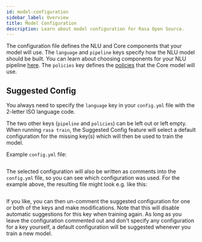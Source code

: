 ```yaml
---
id: model-configuration
sidebar_label: Overview
title: Model Configuration
description: Learn about model configuration for Rasa Open Source.
---
```


The configuration file defines the NLU and Core components that your model will use. The
`language` and `pipeline` keys specify how the NLU model should be built. You can
learn about choosing components for your NLU pipeline [here](../tuning-your-model.mdx). The
`policies` key defines the [policies](../policies.mdx) that the Core model will
use.

## Suggested Config

You always need to specify the `language` key in your `config.yml` file with the
2-letter ISO language code.

The two other keys (`pipeline` and `policies`) can be left out or left empty. When
running `rasa train`, the Suggested Config feature will select a default configuration
for the missing key(s) which will then be used to train the model.

Example `config.yml` file:

```yaml (docs/sources/data/configs_for_docs/example_for_suggested_config.yml)
```

The selected configuration will also be written as comments into the `config.yml` file,
so you can see which configuration was used. For the example above, the resulting file
might look e.g. like this:

```yaml (docs/sources/data/configs_for_docs/example_for_suggested_config_after_train.yml)
```

If you like, you can then un-comment the suggested configuration for one or both of the
keys and make modifications. Note that this will disable automatic suggestions for this
key when training again.
As long as you leave the configuration commented out and don't specify any configuration
for a key yourself, a default configuration will be suggested whenever you train a new
model.
